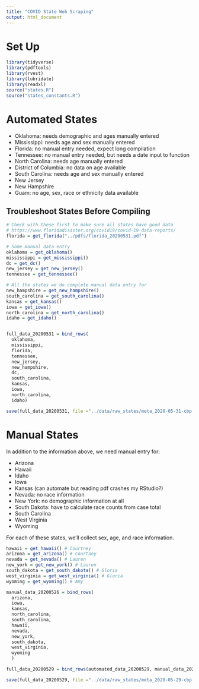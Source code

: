 ```yaml
---
title: "COVID State Web Scraping"
output: html_document
---
```


# Set Up

```r
library(tidyverse)
library(pdftools)
library(rvest)
library(lubridate)
library(readxl)
source("states.R")
source("states_constants.R")
```

# Automated States

- Oklahoma: needs demographic and ages manually entered
- Mississippi: needs age and sex manually entered
- Florida: no manual entry needed, expect long compilation
- Tennessee: no manual entry needed, but needs a date input to function
- North Carolina: needs age manually entered
- District of Columbia: no data on age available
- South Carolina: needs age and sex manually entered
- New Jersey
- New Hampshire
- Guam: no age, sex, race or ethnicity data available

## Troubleshoot States Before Compiling

```r
# Check with these first to make sure all states have good data
# https://www.floridadisaster.org/covid19/covid-19-data-reports/
florida = get_florida("../pdfs/florida_20200531.pdf")

# Some manual data entry
oklahoma = get_oklahoma()
mississippi = get_mississippi()
dc = get_dc()
new_jersey = get_new_jersey()
tennessee = get_tennessee()

# All the states we do complete manual data entry for
new_hampshire = get_new_hampshire()
south_carolina = get_south_carolina()
kansas = get_kansas()
iowa = get_iowa()
north_carolina = get_north_carolina()
idaho = get_idaho()
```

```r

```

```r
full_data_20200531 = bind_rows(
  oklahoma,
  mississippi,
  florida,
  tennessee,
  new_jersey,
  new_hampshire,
  dc,
  south_carolina,
  kansas,
  iowa,
  north_carolina,
  idaho)

save(full_data_20200531, file ="../data/raw_states/meta_2020-05-31-cbp.rda")
```

# Manual States

In addition to the information above, we need manual entry for:

- Arizona
- Hawaii
- Idaho
- Iowa
- Kansas (can automate but reading pdf crashes my RStudio?)
- Nevada: no race information
- New York: no demographic information at all
- South Dakota: have to calculate race counts from case total
- South Carolina
- West Virginia
- Wyoming

For each of these states, we'll collect sex, age, and race information.

```r
hawaii = get_hawaii() # Courtney
arizona = get_arizona() # Courtney
nevada = get_nevada() # Lauren
new_york = get_new_york() # Lauren
south_dakota = get_south_dakota() # Gloria
west_virginia = get_west_virginia() # Gloria 
wyoming = get_wyoming() # Amy

manual_data_20200526 = bind_rows(
  arizona,
  iowa,
  kansas,
  north_carolina,
  south_carolina,
  hawaii,
  nevada,
  new_york,
  south_dakota,
  west_virginia,
  wyoming
  )
```

```r
full_data_20200529 = bind_rows(automated_data_20200529, manual_data_20200529)

save(full_data_20200529, file ="../data/raw_states/meta_2020-05-29-cbp.rda")
```